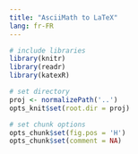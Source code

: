 ```yaml
---
title: "AsciiMath to LaTeX"
lang: fr-FR
---
```

```r
# include libraries
library(knitr)
library(readr)
library(katexR)

# set directory
proj <- normalizePath('..')
opts_knit$set(root.dir = proj)

# set chunk options
opts_chunk$set(fig.pos = 'H')
opts_chunk$set(comment = NA)
```

\pagebreak
